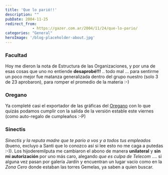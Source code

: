 ```yaml
---
title: 'Que lo parió!!'
description: ""
pubDate: 2004-11-25
redirect_from: 
            - https://gazer.com.ar/2004/11/24/que-lo-pario/
categories: "General"
heroImage: '/blog-placeholder-about.jpg'
---
```

### Facultad

Hoy me dieron la nota de Estructura de las Organizaciones, y por una de esas cosas que uno no entiende **desaprobé!!!** .. todo mal ... para sentirme un poco mejor fue matanza generalizada dentro del grupo nuestro (solo 3 de 23 aprobaron), para romper el promedio de la materia :-)

### Oregano

Ya completé casi el exportador de las gráficas del [Oregano](http://oregano.gforge.lug.fi.uba.ar/) con lo que quizás podamos cumplir con la salida de la versión estable este viernes (como auto-regalo de cumpleaños :-P)

### Sinectis

_Sinectis y la reputa madre que te pario a vos y a todos tus empleados_ (bueno, excluyo a Santi que lo conozco así si lee esto no me caga a putedas :-)). Los hijoderemilputa me cambiaron el abono de manera **unilateral** y **sin mi autorización** por uno más caro, alegando _que es culpa de Telecom_ .... si alguna vez pasan por galería Jardín y encuentran un lugar vacío como en la _Zona Cero_ donde estaban las torres Gemelas, ya saben a quien buscar.
